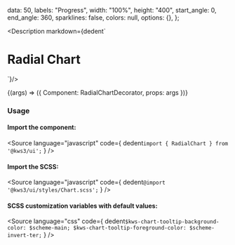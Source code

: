 
  data: 50,
  labels: "Progress",
  width: "100%",
  height: "400",
  start_angle: 0,
  end_angle: 360,
  sparklines: false,
  colors: null,
  options: {},
};


<Version />

<Meta
  title="Charts/Radial Chart/Simple"
  component={Chart}
  args={args}
/>

<Description markdown={dedent`
# Radial Chart
`}/>

<Canvas>
  <Story
  name="Simple"
  args={args}
  >
  {(args) => ({
    Component: RadialChartDecorator,
    props: args
  })}
  </Story>
</Canvas>

<ArgsTable story="Simple" />

### Usage
#### Import the component:
<Source
  language="javascript"
  code={
    dedent`import { RadialChart } from '@kws3/ui';`
  }
/>

#### Import the SCSS:
<Source
  language="javascript"
  code={
    dedent`@import '@kws3/ui/styles/Chart.scss';`
  }
/>

#### SCSS customization variables with default values:
<Source
  language="css"
  code={
    dedent`
      $kws-chart-tooltip-background-color: $scheme-main;
      $kws-chart-tooltip-foreground-color: $scheme-invert-ter;
    `
  }
/>
